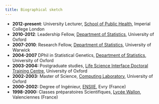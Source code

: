 ```yaml
---
title: Biographical sketch
---
```


* <strong>2012-present</strong>: University Lecturer, <a href="http://www1.imperial.ac.uk/publichealth/">School of Public Health</a>, Imperial College London
* <strong>2010-2012</strong>: Leadership Fellow, <a href="http://www.stats.ox.ac.uk/">Department of Statistics</a>, University of Oxford
* <strong>2007-2010</strong>: Research Fellow, <a href="http://www2.warwick.ac.uk/fac/sci/statistics/">Department of Statistics</a>, University of Warwick
* <strong>2004-2007</strong> DPhil in Statistical Genetics, <a  href="http://www.stats.ox.ac.uk/">Department of Statistics</a>, University of Oxford
* <strong>2003-2004:</strong> Postgraduate studies, <a  href="http://www.lsi.ox.ac.uk/">Life Science Interface Doctoral Training Centre</a>, University of Oxford
* <strong>2002-2003:</strong> Master of Science, <a href="http://www.comlab.ox.ac.uk/">Computing Laboratory</a>, University of Oxford
* <strong>2000-2002:</strong> Degree of Ing&eacute;nieur, <a href="http://www.ensiie.fr">ENSIIE</a>, Evry (France)
* <strong>1998-2000:</strong> Classes pr&eacute;paratoires Scientifiques, <a href="http://www5.ac-lille.fr/~wallontertiaires/index.php">Lyc&eacute;e Wallon</a>, Valenciennes (France)

